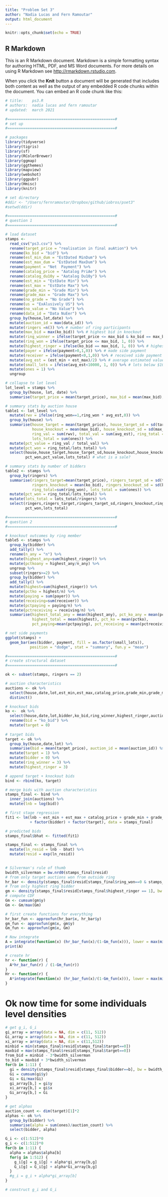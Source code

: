 ```yaml
---
title: "Problem Set 3"
author: "Nadia Lucas and Fern Ramoutar"
output: html_document
---
```


```r
knitr::opts_chunk$set(echo = TRUE)
```

## R Markdown

This is an R Markdown document. Markdown is a simple formatting syntax for authoring HTML, PDF, and MS Word documents. For more details on using R Markdown see <http://rmarkdown.rstudio.com>.

When you click the **Knit** button a document will be generated that includes both content as well as the output of any embedded R code chunks within the document. You can embed an R code chunk like this:





```r

# title:    ps3.R
# authors:  nadia lucas and fern ramoutar
# updated:  march 2021

#================================================#
# set up
#================================================#

# packages
library(tidyverse)
library(tigris)
library(sf)
library(RColorBrewer)
library(ggmap)
library(ggthemes)
library(mapview)
library(webshot)
library(ggpubr)
library(Hmisc)
library(knitr)

# set directory
#ddir <- "/Users/fernramoutar/Dropbox/github/iobros/pset3"
#setwd(ddir)

#================================================#
# question 1
#================================================#

# load dataset
stamps <-
  read_csv("ps3.csv") %>%
  rename(target_price = "realisation in final auAtion") %>%
  rename(ko_bid = "bid") %>%
  rename(est_min_dum = "EstDated MinDum") %>%
  rename(est_max_dum = "EstDated MaxDum") %>%
  rename(payment = "Net  Payment") %>%
  rename(catalog_price = "Aatalog PriAe") %>%
  rename(catalog_du10y = "Aatalog Du10y") %>%
  rename(est_min = "EstDate Min") %>%
  rename(est_max = "EstDate Max") %>%
  rename(grade_min = "Grade Min") %>%
  rename(grade_max = "Grade Max") %>%
  rename(no_grade = "No Grade") %>%
  rename(us = "ExAlusively US") %>%
  rename(no_value = "No Value") %>%
  rename(data_id = "Data NuEer") %>%
  group_by(house,lot,date) %>%
  mutate(auction_id = max(data_id)) %>%
  mutate(ringers =n()) %>% # number of ring participants
  mutate(max_bid = max(ko_bid)) %>% # highest bid in knockout
  mutate(ring_winner = ifelse(target_price <= max_bid & ko_bid == max_bid, 1, 0)) %>% # ring won
  mutate(ring_won = ifelse(target_price <= max_bid, 1, 0)) %>%
  mutate(highest_ringer = ifelse(ko_bid == max_bid, 1, 0)) %>% # highest ring bidder
  mutate(payer = ifelse(payment>0,1,0)) %>% # made side payment
  mutate(receiver = ifelse(payment<0,1,0)) %>% # received side payment
  mutate(avg_est = (est_min + est_max)/2) %>% # average estimated value of lot
  mutate(small_lots = ifelse(avg_est<10000, 1, 0)) %>% # lots below $10,000
  mutate(ones = 1) %>%
  ungroup

# collapse to lot level
lot_level = stamps %>%
  group_by(house, lot, date) %>%
  summarise(target_price = mean(target_price), max_bid = mean(max_bid), avg_est = mean(avg_est), ring_won = mean(ring_won), ones = 1, ringers = mean(ringers))

# summary stats by auction house
table1 <- lot_level %>% 
  mutate(rwv = ifelse(ring_won==1,ring_won * avg_est,0)) %>%
  group_by(house) %>% 
  summarise(house_target = mean(target_price), house_target_sd = sd(target_price), 
            house_knockout = mean(max_bid), house_knockout_sd = sd(max_bid),
            ring_val = sum(rwv), total_val = sum(avg_est), ring_total = sum(ring_won),
            lots_total = sum(ones)) %>%
  mutate(pct_value = ring_val / total_val) %>%
  mutate(pct_won = ring_total/lots_total) %>%
  select(house,house_target,house_target_sd,house_knockout,house_knockout_sd,
         pct_won,pct_value,lots_total) # what is a sale?

# summary stats by number of bidders
table2 <- stamps %>%
  group_by(ringers) %>%
  summarise(ringers_target=mean(target_price), ringers_target_sd = sd(target_price), 
            ringers_knockout = mean(ko_bid), ringers_knockout_sd = sd(ko_bid),
            ring_total=sum(ring_won), lots_total = sum(ones)) %>%
  mutate(pct_won = ring_total/lots_total) %>%
  mutate(lots_total = lots_total/ringers) %>%
  select(ringers,ringers_target,ringers_target_sd,ringers_knockout,ringers_knockout_sd,
         pct_won,lots_total)

#================================================#
# question 2
#================================================#

# knockout outcomes by ring member
table5 <- stamps %>%
  group_by(bidder) %>%
  add_tally() %>%
  rename(n_any = "n") %>%
  mutate(highest_any=sum(highest_ringer)) %>%
  mutate(pctkoany = highest_any/n_any) %>%
  ungroup %>%
  subset(ringers>=2) %>%
  group_by(bidder) %>%
  add_tally() %>%
  mutate(highest=sum(highest_ringer)) %>%
  mutate(pctko = highest/n) %>%
  mutate(paying = sum(payer)) %>%
  mutate(receiving=sum(receiver)) %>%
  mutate(pctpaying = paying/n) %>%
  mutate(pctreceiving = receiving/n) %>%
  summarise(highest_total_any = mean(highest_any), pct_ko_any = mean(pctkoany), 
            highest_total = mean(highest), pct_ko = mean(pctko), 
            pct_paying=mean(pctpaying), pct_receiving = mean(pctreceiving))

# net side payments
ggplot(stamps) + 
  geom_bar(aes(bidder, payment, fill = as.factor(small_lots)), 
           position = "dodge", stat = "summary", fun.y = "mean")

#================================================#
# create structural dataset
#================================================#

ok <- subset(stamps, ringers == 2) 

# auction characteristics 
auctions <- ok %>%
  select(house,date,lot,est_min,est_max,catalog_price,grade_min,grade_max,us,no_value,auction_id,ring_won) %>%
  distinct()

# knockout bids
ko <-  ok %>%
  select(house,date,lot,bidder,ko_bid,ring_winner,highest_ringer,auction_id) %>%
  rename(bid = "ko_bid") %>%
  mutate(target = 0)
  
# target bids
target <- ok %>%
  group_by(house,date,lot) %>%
  summarise(bid = mean(target_price), auction_id = mean(auction_id)) %>%
  mutate(target = 1) %>%
  mutate(bidder = 0) %>%
  mutate(ring_winner = 3) %>%
  mutate(highest_ringer = 3)

# append target + knockout bids
bind <- rbind(ko, target)

# merge bids with auction characteristics
stamps_final <- bind %>%
  inner_join(auctions) %>%
  mutate(lnb = log(bid))
```

```r
# first stage regression
fit1 <- lm(lnb ~ est_min + est_max + catalog_price + grade_min + grade_max + factor(us) + factor(no_value) 
           + factor(bidder) + factor(target), data = stamps_final)

# predicted bids
stamps_final$bhat <- fitted(fit1) 

stamps_final <- stamps_final %>%
  mutate(ln_resid = lnb - bhat) %>%
  mutate(resid = exp(ln_resid))
  
```

```r


# Silverman's rule of thumb
bwidth_silverman = bw.nrd0(stamps_final$resid)
# from only target auctions won from outside ring
hr_bar <- density(stamps_final$resid[stamps_final$ring_won==0 & stamps_final$target == 1], bw = bwidth_silverman)
# from only highest ring bidder
gm <- density(stamps_final$resid[stamps_final$highest_ringer == 1], bw = bwidth_silverman)
# compute CDF
Gm <- cumsum(gm$y)
Gm <- Gm/max(Gm)
```

```r
# first create functions for everything
hr_bar_fun <- approxfun(hr_bar$x, hr_bar$y)
gm_fun <- approxfun(gm$x, gm$y)
Gm_fun <- approxfun(gm$x, Gm)

# Now integrate
A = integrate(function(x) (hr_bar_fun(x)/(1-Gm_fun(x))), lower = max(min(hr_bar$x), min(gm$x)), upper = max(gm$x)-.001)$value
print(A)

# create hr
hr <- function(r) {
  A*hr_bar_fun(r) / (1-Gm_fun(r))
}
Hr <- function(r) {
  A*integrate(function(x) (hr_bar_fun(x)/(1-Gm_fun(x))), lower = max(min(hr_bar$x), min(gm$x)), upper = r)$value
}
```
# Ok now time for some individuals level densities
```r
# get g_i, G_i
gi_array = array(data = NA, dim = c(11, 512))
Gi_array = array(data = NA, dim = c(11, 512))
xi_array = array(data = NA, dim = c(11,512))
minbid = min(stamps_final$resid[stamps_final$target==0])
maxbid = max(stamps_final$resid[stamps_final$target==0])
from_bid = minbid - 3*bwidth_silverman
to_bid = maxbid + 3*bwidth_silverman
for(b in 1:11) {
  gi = density(stamps_final$resid[stamps_final$bidder==b], bw = bwidth_silverman, n=512, from = from_bid, to = to_bid)
  Gi = cumsum(gi$y)
  Gi = Gi/max(Gi)
  gi_array[b,] = gi$y
  xi_array[b,] = gi$x
  Gi_array[b,] = Gi
}

# get alphas
auction_count <- dim(target)[1]*2
alphas <- ok %>%
  group_by(bidder) %>%
  summarise(alpha = sum(ones)/auction_count) %>%
  select(bidder, alpha)

G_i <- c(1:512)*0
g_i <- c(1:512)*0
for(b in 1:11) {
  alpha = alphas$alpha[b]
  for(g in 1:512) {
    g_i[g] = g_i[g] + alpha*gi_array[b,g]
    G_i[g] = G_i[g] + alpha*Gi_array[b,g]
  }
  #g_i = g_i + alpha*gi_array[b]
}

# construct g_i and G_i

```